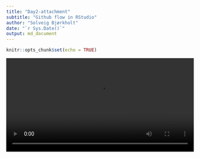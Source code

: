 ```yaml
---
title: "Day2-attachment"
subtitle: "Github flow in RStudio"
author: "Solveig Bjørkholt"
date: "`r Sys.Date()`"
output: md_document
---
```


```r
knitr::opts_chunk$set(echo = TRUE)
```

![](./scripts/figures/githubcommandsrstudio_NTkmdYdE.mp4){width="100%"}
